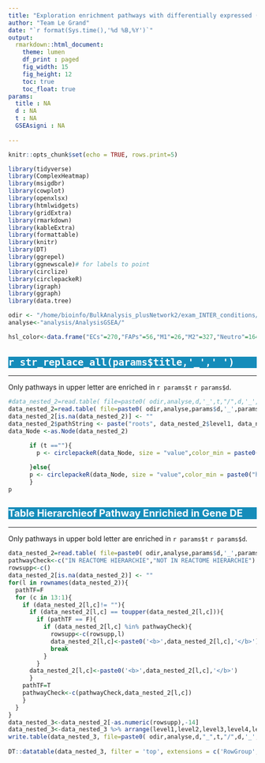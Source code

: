 ```yaml
---
title: "Exploration enrichment pathways with differentially expressed (DE) genes  between old versus young"
author: "Team Le Grand"
date: "`r format(Sys.time(),'%d %B,%Y')`"
output:
  rmarkdown::html_document:
    theme: lumen
    df_print : paged
    fig_width: 15
    fig_height: 12
    toc: true
    toc_float: true
params:
  title : NA
  d : NA
  t : NA
  GSEAsigni : NA
   
---
```


<style type="text/css">

h1.title {
  background-color: #158cba;
  font-size: 34px;
  color: white;
}
h1 { /* Header 1 */
  background-color: #158cba;
  font-size: 23px;
    color: white;
}
h2 { /* Header 2 */
  background-color: #158cba ;
  font-size: 20px;
    color: white;
}
h3 { /* Header 3 */
  background-color: #158cba ;
  font-size: 14px;
    color: white;
}
tr:nth-child(even){background-color: #f2f2f2;}

tr:hover {background-color: #ddd;}

th {
  background-color: #84c1d8ff;
  color: white;
}

</style>

```r
knitr::opts_chunk$set(echo = TRUE, rows.print=5)
```
```r

library(tidyverse)
library(ComplexHeatmap)
library(msigdbr)
library(cowplot)
library(openxlsx)
library(htmlwidgets)
library(gridExtra)
library(rmarkdown)
library(kableExtra)
library(formattable)
library(knitr)
library(DT)
library(ggrepel)
library(ggnewscale)# for labels to point
library(circlize)
library(circlepackeR) 
library(igraph)
library(ggraph)
library(data.tree)

odir <- "/home/bioinfo/BulkAnalysis_plusNetwork2/exam_INTER_conditions/static/"
analyse<-"analysis/AnalysisGSEA/"

hsl_color<-data.frame("ECs"=270,"FAPs"=56,"M1"=26,"M2"=327,"Neutro"=164,"sCs"=202)
```
#  `r str_replace_all(params$title,'_',' ') `

--------


Only pathways in upper letter are enriched in `r params$t ` `r params$d `.  


```r
#data_nested_2=read.table( file=paste0( odir,analyse,d,'_',t,"/",d,'_',t, "_table_REACTOME_Hierachie.txt"),na.strings="")
data_nested_2=read.table( file=paste0( odir,analyse,params$d,'_',params$t,"/",params$d,'_',params$t, "_table_REACTOME_Hierachie.txt"))
data_nested_2[is.na(data_nested_2)] <- ""
data_nested_2$pathString <- paste("roots", data_nested_2$level1, data_nested_2$level2, data_nested_2$level3, data_nested_2$level4,data_nested_2$level5,data_nested_2$level6,data_nested_2$level7, data_nested_2$level8, data_nested_2$level9, data_nested_2$level10,data_nested_2$level11,data_nested_2$level12, sep = "/")
data_Node <-as.Node(data_nested_2)

      if (t ==""){
        p <- circlepackeR(data_Node, size = "value",color_min = paste0("hsl(56,80%,80%)"), color_max = paste0("hsl(341,30%,30%)"), width = 1800, height = 1000)
        
      }else{
      p <- circlepackeR(data_Node, size = "value",color_min = paste0("hsl(",hsl_color[[t]],",80%,80%)"), color_max = paste0("hsl(",hsl_color[[t]],",30%,30%)"), width = 1500, height = 1000)
      }
p
```

## Table Hierarchieof Pathway Enrichied in Gene DE 

--------

Only pathways in upper bold letter are enriched in `r params$t ` `r params$d `.  


```r

data_nested_2=read.table( file=paste0( odir,analyse,params$d,'_',params$t,"/",params$d,'_',params$t, "_table_REACTOME_Hierachie.txt"))
pathwayCheck<-c("IN REACTOME HIERARCHIE","NOT IN REACTOME HIERARCHIE")
rowsupp<-c()
data_nested_2[is.na(data_nested_2)] <- ""
for(l in rownames(data_nested_2)){
  pathTF=F
  for (c in 13:1){
    if (data_nested_2[l,c]!= ""){
      if (data_nested_2[l,c] == toupper(data_nested_2[l,c])){
        if (pathTF == F){
          if (data_nested_2[l,c] %in% pathwayCheck){
            rowsupp<-c(rowsupp,l)
            data_nested_2[l,c]<-paste0('<b>',data_nested_2[l,c],'</b>')
            break
          }
        }
      data_nested_2[l,c]<-paste0('<b>',data_nested_2[l,c],'</b>')
      }
    pathTF=T
    pathwayCheck<-c(pathwayCheck,data_nested_2[l,c])
    }
  }
}
data_nested_3<-data_nested_2[-as.numeric(rowsupp),-14]
data_nested_3<-data_nested_3 %>% arrange(level1,level2,level3,level4,level5,level6,level7,level8,level9,level10,level11,level12,level13)
write.table(data_nested_3, file=paste0( odir,analyse,d,"_",t,"/",d,'_',t, "_table_REACTOME_Hierachie_.txt"))
    
DT::datatable(data_nested_3, filter = 'top', extensions = c('RowGroup','Select', 'SearchPanes'),options = list(rowGroup = list(dataSrc = c(1,2)),dom = 'Pfrtip',columnDefs = list(list(searchPanes = list(show = FALSE), targets = 3:13 ))),selection = 'none',escape = F)
```